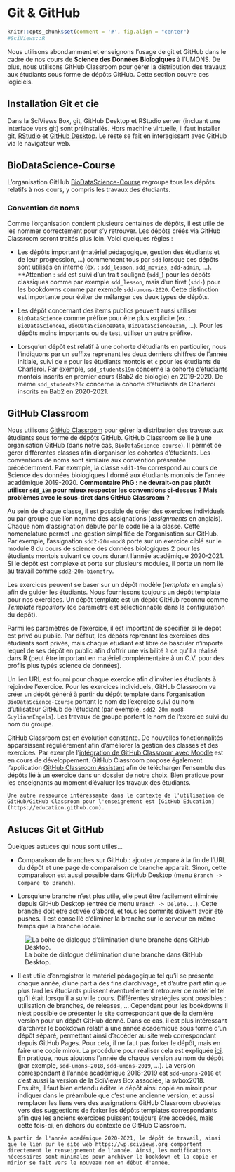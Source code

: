 # Git & GitHub {#git}

```r
knitr::opts_chunk$set(comment = '#', fig.align = "center")
#SciViews::R
```

Nous utilisons abondamment et enseignons l'usage de git et GitHub dans le cadre de nos cours de **Science des Données Biologiques** à l'UMONS. De plus, nous utilisons GitHub Classroom pour gérer la distribution des travaux aux étudiants sous forme de dépôts GitHub. Cette section couvre ces logiciels.

## Installation Git et cie

Dans la SciViews Box, git, GitHub Desktop et RStudio server (incluant une interface vers git) sont préinstallés. Hors machine virtuelle, il faut installer git, [RStudio](https://rstudio.com/products/rstudio/download/#download) et [GitHub Desktop](https://desktop.github.com/). Le reste se fait en interagissant avec GitHub via le navigateur web.

## BioDataScience-Course

L'organisation GitHub [BioDataScience-Course](https://github.com/BioDataScience-Course) regroupe tous les dépôts relatifs à nos cours, y compris les travaux des étudiants.

### Convention de noms

Comme l'organisation contient plusieurs centaines de dépôts, il est utile de les nommer correctement pour s'y retrouver. Les dépôts créés via GitHub Classroom seront traités plus loin. Voici quelques règles\ :

- Les dépôts important (matériel pédagogique, gestion des étudiants et de leur progression, ...) commencent tous par `sdd` lorsque ces dépôts sont utilisés en interne (ex.\ : `sdd_lesson`, `sdd_movies`, `sdd-admin`, ...). **Attention\ : `sdd` est suivi d'un trait souligné (`sdd_`) pour les dépôts classiques comme par exemple `sdd_lesson`, mais d'un tiret (`sdd-`) pour les bookdowns comme par exemple `sdd-umons-2020`. Cette distinction est importante pour éviter de mélanger ces deux types de dépôts.

- Les dépôt concernant des items publics peuvent aussi utiliser `BioDataScience` comme préfixe pour être plus explicite (ex.\ : `BioDataScience1`, `BioDataScienceData`, `BioDataScienceExam`, ...). Pour les dépôts moins importants ou de test, utiliser un autre préfixe.

- Lorsqu'un dépôt est relatif à une cohorte d'étudiants en particulier, nous l'indiquons par un suffixe reprenant les deux derniers chiffres de l'année initiale, suivi de `m` pour les étudiants montois et `c` pour les étudiants de Charleroi. Par exemple, `sdd_students19m` concerne la cohorte d'étudiants montois inscrits en premier cours (Bab2 de biologie) en 2019-2020. De même `sdd_students20c` concerne la cohorte d'étudiants de Charleroi inscrits en Bab2 en 2020-2021.


## GitHub Classroom

Nous utilisons [GitHub Classroom](https://classroom.github.com/classrooms) pour gérer la distribution des travaux aux étudiants sous forme de dépôts GitHub. GitHub Classroom se lie à une organisation GitHub (dans notre cas, `BioDataScience-course`). Il permet de gérer différentes classes afin d'organiser les cohortes d'étudiants. Les conventions de noms sont similaire aux convention présentée précédemment. Par exemple, la classe `sdd1-19m` correspond au cours de Science des données biologiques I donné aux étudiants montois de l'année académique 2019-2020. **Commentaire PhG\ : ne devrait-on pas plutôt utiliser `sdd_19m` pour mieux respecter les conventions ci-dessus\ ? Mais problèmes avec le sous-tiret dans GitHub Classroom\ ?**

Au sein de chaque classe, il est possible de créer des exercices individuels ou par groupe que l'on nomme des assignations (*assignments* en anglais). Chaque nom d'assignation débute par le code lié à la classe. Cette nomenclature permet une gestion simplifiée de l'organisation sur GitHub. Par exemple, l'assignation `sdd2-20m-mod8` porte sur un exercice ciblé sur le module 8 du cours de science des données biologiques 2 pour les étudiants montois suivant ce cours durant l'année académique 2020-2021. Si le dépôt est complexe et porte sur plusieurs modules, il porte un nom lié au travail comme `sdd2-20m-biometry`.

Les exercices peuvent se baser sur un dépôt modèle (*template* en anglais) afin de guider les étudiants. Nous fournissons toujours un dépôt template pour nos exercices. Un dépôt template est un dépôt GitHub reconnu comme *Template repository* (ce paramètre est sélectionnable dans la configuration du dépôt).

Parmi les paramètres de l'exercice, il est important de spécifier si le dépôt est privé ou public. Par défaut, les dépôts reprenant les exercices des étudiants sont privés, mais chaque étudiant est libre de basculer n'importe lequel de ses dépôt en public afin d'offrir une visibilité à ce qu'il a réalisé dans R (peut être important en matériel complémentaire à un C.V. pour des profils plus typés science de données).

Un lien URL est fourni pour chaque exercice afin d'inviter les étudiants à rejoindre l'exercice. Pour les exercices individuels, GitHub Classroom va créer un dépôt généré à partir du dépôt template dans l'organisation `BioDataScience-Course` portant le nom de l'exercice suivi du nom d'utilisateur GitHub de l'étudiant (par exemple, `sdd2-20m-mod8-GuyliannEngels`). Les travaux de groupe portent le nom de l'exercice suivi du nom du groupe.

GitHub Classroom est en évolution constante. De nouvelles fonctionnalités apparaissent régulièrement afin d'améliorer la gestion des classes et des exercices. Par exemple l'[intégration de GitHub Classroom avec Moodle](https://classroom.github.com/help/setup-moodle) est en cours de développement. GitHub Classroom propose également l'application [GitHub Classroom Assistant](https://classroom.github.com/assistant) afin de télécharger l'ensemble des dépôts lié à un exercice dans un dossier de notre choix. Bien pratique pour les enseignants au moment d'évaluer les travaux des étudiants.

```block2
Une autre ressource intéressante dans le contexte de l'utilisation de GitHub/GitHub Classroom pour l'enseignement est [GitHub Education](https://education.github.com).
```

## Astuces Git et GitHub

Quelques astuces qui nous sont utiles...

- Comparaison de branches sur GitHub\ : ajouter `/compare` à la fin de l'URL du dépôt et une page de comparaison de branche apparait. Sinon, cette comparaison est aussi possible dans GitHub Desktop (menu `Branch -> Compare to Branch`).

- Lorsqu'une branche n'est plus utile, elle peut être facilement éliminée depuis GitHub Desktop (entrée de menu `Branch -> Delete...`). Cette branche doit être activée d'abord, et tous les commits doivent avoir été pushés. Il est conseillé d'éliminer la branche sur le serveur en même temps que la branche locale.

![La boite de dialogue d'élimination d'une branche dans GitHub Desktop.](images/git/git-delete-branch.png)

- Il est utile d'enregistrer le matériel pédagogique tel qu'il se présente chaque année, d'une part à des fins d'archivage, et d'autre part afin que plus tard les étudiants puissent éventuellement retrouver ce matériel tel qu'il était lorsqu'il a suivi le cours. Différentes stratégies sont possibles\ : utilisation de branches, de releases, ... Cependant pour les bookdowns il n'est possible de présenter le site correspondant que de la dernière version pour un dépôt GitHub donné. Dans ce cas, il est plus intéressant d'archiver le bookdown relatif à une année académique sous forme d'un dépôt séparé, permettant ainsi d'accéder au site web correspondant depuis GitHub Pages. Pour cela, il ne faut pas forker le dépôt, mais en faire une copie miroir. La procédure pour réaliser cela est expliquée [ici](https://docs.github.com/en/github/creating-cloning-and-archiving-repositories/duplicating-a-repository). En pratique, nous ajoutons l'année de chaque version au nom du dépôt (par exemple, `sdd-umons-2018`, `sdd-umons-2019`, ...). La version correspondant à l'année académique 2018-2019 est `sdd-umons-2018` et c'est aussi la version de la SciViews Box associée, la svbox2018. Ensuite, il faut bien entendu éditer le dépôt ainsi copié en miroir pour indiquer dans le préambule que c'est une ancienne version, et aussi remplacer les liens vers des assignations GitHub Classroom obsolètes vers des suggestions de forker les dépôts templates correspondants afin que les anciens exercices puissent toujours être accédés, mais cette fois-ci, en dehors du contexte de GitHub Classroom.

```block2

A partir de l'année académique 2020-2021, le dépôt de travail, ainsi que le lien sur le site web https://wp.sciviews.org comportent directement le renseignement de l'année. Ainsi, les modifications nécessaires sont minimales pour archiver le bookdown et la copie en mirior se fait vers le nouveau nom en début d'année.

```
